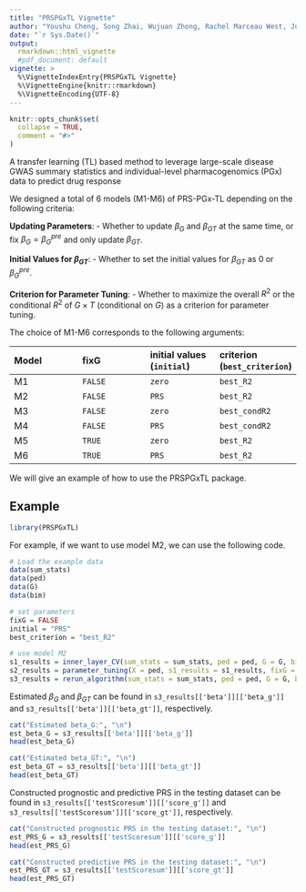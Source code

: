 ```yaml
---
title: "PRSPGxTL Vignette"
author: "Youshu Cheng, Song Zhai, Wujuan Zhong, Rachel Marceau West, Judong Shen"
date: "`r Sys.Date()`"
output: 
  rmarkdown::html_vignette
  #pdf_document: default
vignette: >
  %\VignetteIndexEntry{PRSPGxTL Vignette}
  %\VignetteEngine{knitr::rmarkdown}
  %\VignetteEncoding{UTF-8}
---
```


```r
knitr::opts_chunk$set(
  collapse = TRUE,
  comment = "#>"
)
```

A transfer learning (TL) based method to leverage large-scale disease GWAS summary statistics and individual-level pharmacogenomics (PGx) data to predict drug response

We designed a total of 6 models (M1-M6) of PRS-PGx-TL depending on the following criteria:

**Updating Parameters**: 
   - Whether to update $\beta_G$ and $\beta_{GT}$ at the same time, or fix $\beta_G = \beta_G^{pre}$ and only update $\beta_{GT}$.

**Initial Values for $\beta_{GT}$**: 
   - Whether to set the initial values for $\beta_{GT}$ as 0 or $\beta_G^{pre}$.

**Criterion for Parameter Tuning**: 
   - Whether to maximize the overall $R^2$ or the conditional $R^2$ of $G \times T$ (conditional on $G$) as a criterion for parameter tuning.

The choice of M1-M6 corresponds to the following arguments:

| Model | fixG | initial values (`initial`) | criterion (`best_criterion`)
| :--- | :--- | :--- | :--- | 
| M1 | `FALSE` | `zero` | `best_R2`
| M2 | `FALSE` | `PRS` | `best_R2`
| M3 | `FALSE` | `zero` | `best_condR2`
| M4 | `FALSE` | `PRS` | `best_condR2`
| M5 | `TRUE` | `zero` | `best_R2`
| M6 | `TRUE` | `PRS` | `best_R2`

We will give an example of how to use the PRSPGxTL package. 

## Example

```r
library(PRSPGxTL)
```

For example, if we want to use model M2, we can use the following code.

```r
# Load the example data
data(sum_stats)
data(ped)
data(G)
data(bim)

# set parameters
fixG = FALSE
initial = "PRS"
best_criterion = "best_R2"

# use model M2
s1_results = inner_layer_CV(sum_stats = sum_stats, ped = ped, G = G, bim = bim, initial = initial, num_snp = 2349, covar = NULL, fixG = fixG, verbose = TRUE)
s2_results = parameter_tuning(X = ped, s1_results = s1_results, fixG = fixG)
s3_results = rerun_algorithm(sum_stats = sum_stats, ped = ped, G = G, bim = bim, initial = initial, num_snp = 2349, s2_results = s2_results, fixG = fixG)

```

Estimated $\beta_G$ and $\beta_{GT}$ can be found in `s3_results[['beta']][['beta_g']]` and `s3_results[['beta']][['beta_gt']]`, respectively.

```r
cat("Estimated beta_G:", "\n")
est_beta_G = s3_results[['beta']][['beta_g']]
head(est_beta_G)

cat("Estimated beta_GT:", "\n")
est_beta_GT = s3_results[['beta']][['beta_gt']]
head(est_beta_GT)
```

Constructed prognostic and predictive PRS in the testing dataset can be found in `s3_results[['testScoresum']][['score_g']]` and `s3_results[['testScoresum']][['score_gt']]`, respectively.

```r
cat("Constructed prognostic PRS in the testing dataset:", "\n")
est_PRS_G = s3_results[['testScoresum']][['score_g']]
head(est_PRS_G)

cat("Constructed predictive PRS in the testing dataset:", "\n")
est_PRS_GT = s3_results[['testScoresum']][['score_gt']]
head(est_PRS_GT)
```


